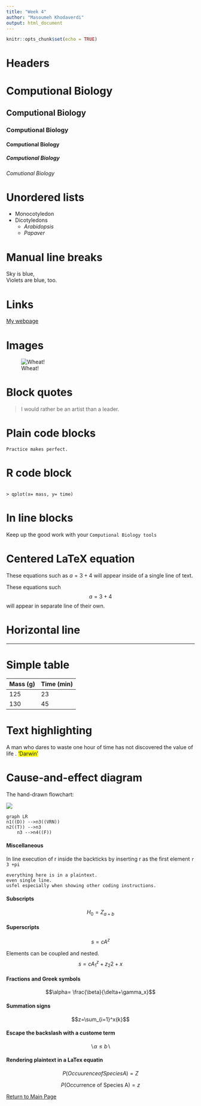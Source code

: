 ```yaml
---
title: "Week 4"
author: "Masoumeh Khodaverdi"
output: html_document
---
```


```r
knitr::opts_chunk$set(echo = TRUE)
```



# **Headers**

# Computional Biology 
## Computional Biology
### Computional Biology
#### Computional Biology
##### Computional Biology
###### Comutional Biology

# **Unordered lists**

* Monocotyledon  
* Dicotyledons 
    + *Arabidopsis* 
    + *Papaver* 
    
    
# **Manual line breaks**   
Sky is blue,   
Violets are blue, too.
   

# **Links**   
[My webpage](home.html)

# **Images**   
![Wheat!](Fig4_0.jpg)

# **Block quotes**   

> I would rather be an artist than a leader. 

# **Plain code blocks**   

```
Practice makes perfect.
```
# **R code block**   
```

> qplot(x= mass, y= time)
```
# **In line blocks**   

Keep up the good work with your `Computional Biology tools`


# **Centered LaTeX equation**   

These equations such  as $a= 3+ 4$ will appear inside of a single line of text. 

These equations such  $$ a= 3+ 4  $$ will appear in separate line of their own.


# **Horizontal line**   
___


# **Simple table**   

Mass (g)      | Time (min)
------------- | -------------
125           | 23 
130           | 45

# **Text highlighting**   

A man who dares to waste one hour of time has not discovered the value of life <span style="background-color: #FFFF00"></span>. <span style="background-color: #FFFF00">'Darwin'</span>

# **Cause-and-effect diagram** 

The hand-drawn flowchart:

![](Fig4_1.png)

``` mermaid
graph LR
n1((D)) -->n3((VRN))
n2((T)) -->n3
    n3 -->n4((F))
```



    
#### **Miscellaneous**   

In line execution of r inside the backticks by inserting r as the first element `r 3 +pi`


```
everything here is in a plaintext.
even single line.
usfel especially when showing other coding instructions.
```

####  **Subscripts**

$$H_0=Z_{a+b}$$


####  **Superscripts**

$$s= cA^z$$

Elements can be coupled and nested.
$$ s=cA^z_1+z_2{2+ x}$$

####  **Fractions and Greek symbols**

$$\alpha= \frac{\beta}{\delta+\gamma_x}$$


####  **Summation signs**
$$z=\sum_{i=1}^x{k}$$

####   **Escape the backslash with a custome term**


$$\backslash \alpha \le b \backslash$$

####   **Rendering plaintext in a LaTex equatin**

$$P(Occuurence of Species A)= Z$$

$$P(\mbox{Occurrence of Species A})=z$$





[Return to Main Page](index.html)